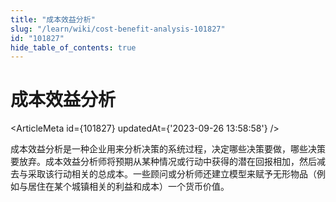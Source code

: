 ```yaml
---
title: "成本效益分析"
slug: "/learn/wiki/cost-benefit-analysis-101827"
id: "101827"
hide_table_of_contents: true
---
```



# 成本效益分析

<ArticleMeta id={101827} updatedAt={'2023-09-26 13:58:58'} />
<div className='border-solid border-b border-t-0 my-4 border-[var(--ifm-color-gray-300)]' />

成本效益分析是一种企业用来分析决策的系统过程，决定哪些决策要做，哪些决策要放弃。成本效益分析师将预期从某种情况或行动中获得的潜在回报相加，然后减去与采取该行动相关的总成本。一些顾问或分析师还建立模型来赋予无形物品（例如与居住在某个城镇相关的利益和成本）一个货币价值。
